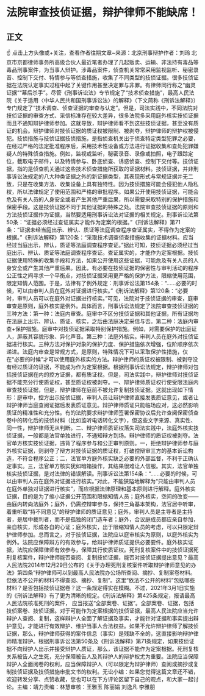 # 法院审查技侦证据，辩护律师不能缺席！
## 正文
☝ 点击上方头像或+关注，查看作者往期文章~来源：北京刑事辩护作者：刘玲 北京市京都律师事务所高级合伙人最近笔者办理了几起贩卖、运输、非法持有毒品等毒品刑事案件，为当事人辩护。涉毒品案件，侦查机关常常采用监视监听、秘密录音、控制下交付、特情参与等侦查措施，收集了不同类型的技侦证据。很多技侦证据在法院认定事实过程中起了关键作用甚至决定罪与非罪。有律师同行称之“幽灵证据”“幕后杀手”。尽管《刑事诉讼法》专节规定了“技术侦查措施”，最高人民法院《关于适用〈中华人民共和国刑事诉讼法〉的解释》（下文简称《刑诉法解释》）专门规定了“技术调查、侦查证据的审查与认定”。但是，司法实践中，不同法院对技侦证据的审查方式、采信标准存在较大差异，很多法院多采用庭外核实技侦证据而且不通知辩护律师参加。这就导致，辩护律师看不到这些技侦证据，甚至没有质证的机会。辩护律师对技侦证据的质证权被限制、被剥夺，辩护律师的辩护权被侵犯。技侦措施与技侦证据技侦措施，是指侦查机关出于侦查特定类型犯罪之必要，在经过严格的法定批准程序后，采用技术性设备或方法进行证据收集和查处犯罪嫌疑人的特殊侦查措施。例如，监视或监听，秘密录音、录像或拍照，电子跟踪定位，截取电子邮件，以及特情参与、卧底侦查、诱惑侦查、控制下交付等。技侦证据，指的是侦查机关通过这些技术侦查措施所获取的证据材料。技侦证据，并非刑事诉讼法规定的八大种类证据之外的新证据类型，其表现形式与常规证据并无二致，只是在收集方法、收集设备上具有独特性。因为技侦措施可能会侵犯他人隐私权，所以法律规定了使用范围和严格的审批程序。如果公开使用技侦证据，可能会危及有关人员的人身安全或者产生其他严重后果，所以需要采取特别的保护措施和保密手段。这是技侦证据不同于其他证据的特殊之处。法院审查技侦证据的原则和方法技侦证据作为证据，当然要适用刑事诉讼法对证据的相关规定。刑事诉讼法第50条：“证据必须经过查证属实才能作为定案的根据。”《刑诉法解释》第71条：“证据未经当庭出示、辨认、质证等法庭调查程序查证属实，不得作为定案的根据。”《刑诉法解释》第120条：“采取技术调查侦查措施收集的证据材料。应当经过当庭出示，辨认，质证等法庭调查程序查证。”据此可知，技侦证据必须经过当庭出示、辨认、质证等法庭调查程序查证。查证属实的，才能作为定案根据。技侦证据使用特殊的收集手段和方法，如果公开使用这些证据，可能危及有关人员的人身安全或产生其他严重后果。因此，有必要在技侦证据的保密性与审判活动的程序公正性之间寻求一个平衡点，对技侦证据采用更严格的保护方法，限缩使用范围，限定知情人范围。于是，法律有了例外规定：刑事诉讼法第154条：“……必要的时候，可以由审判人员在庭外对证据进行核实。”《刑诉法解释》第120条：“必要时，审判人员可以在庭外对证据进行核实。”可见，法院对于技侦证据的审查，庭审审查是原则，庭外核实是例外。具体而言，刑事诉讼法规定了法院审查技侦证据的三种方法：第一种：法庭内审查。庭审中不区分技侦证据和其他证据，所有证据均在法庭上出示、辨认、质证、核实，之后由法庭决定采信与否。第二种：法庭内审查+保护措施。庭审中对技侦证据采取特别保护措施。例如，对需要保护的出庭证人，屏蔽其容貌形象、异化声音。第三种：法庭外核实。审判人员在庭外对技侦证据进行核实。三种方法对保护对象的保护力度、保护措施依次增强，位阶顺序依次递进。法庭内审查是常规方式，是原则，特殊情况下可以采取保护性措施，仅在“必要的时候”才可以使用庭外核实的方法。辩护律师的质证权被限制、被剥夺没有经过质证的证据，不能成为作为定案根据。根据刑事诉讼法规定，辩护律师对包括技侦证据在内的控方证据，都有质证权。但是，司法实践中，辩护律师对技侦证据不能充分行使质证权，甚至质证权被剥夺。一、辩护律师质证权行使受限法庭内审查技侦证据，但是，辩护律师在庭前不被允许复制技侦证据。这就出现如下情形：庭审中，控方出示技侦证据，审判人员让辩护律师直接发表质证意见，或者让辩护律师当庭查阅证据后发表质证意见。辩护律师质证只能临场应对，这必然影响质证的精准性和充分性。有的法院要求辩护律师签署保密协议后允许查阅保密侦查卷中的转化后的技侦材料（比如监听电话转化文字），但这些文字来源、真实性、同一性，辩护律师无从判断。二、辩护律师质证权落失司法实践中，法庭外核实技侦证据，一般都是法官单独进行，不通知辩方到场。辩护律师的质证权被剥夺。法官单方核实技侦证据，违背了程序参与和公正审判原则。一，拒绝辩护律师参与庭外核实证据，则剥夺了辩方对技侦证据的质证权，打破控辩审三方的基本诉讼构造，不符合程序公正；二，法官单方庭外核实缺乏必要的外部监督，不利于正确认定事实。三，法官单方核实犹如暗箱操作，其结果很难让人信服。其实，法官单独核实技侦证据，是对法律的错误解读。刑事诉讼法第154条：“……必要的时候，可以由审判人员在庭外对证据进行核实。”对此，不能狭隘地解释为“只能由审判人员在庭外单独对证据进行核实”，而应根据法律原理和基本原则进行解释。庭外核实证据，目的是为了缩小证据公开范围和限缩知情人员；庭外核实，空间的改变——由庭内转向法庭外；庭外，仍需控辩审参与，保持三角基本架构，法官居中听审，着重听取“持不同意见”的辩护律师的质证意见；庭外，审判人员是主导者是主持者，是居中裁判者，而不是孤独的闭门造车者；庭外，合议庭成员都应亲自参加，亲自核实，形成各自的心证；庭外核实，出于限缩知情人员的考虑，可以只限定辩护律师参加。总而言之，对于技侦证据，法院应以庭审核实为原则，以庭外核实为例外。法院应保障辩方的有效参与，给辩护律师质证提供必要要件。庭外核实证据，法院应保障律师有效参与，保障其行使质证权。死刑复核案件中的技侦证据死刑复核案件，辩护律师能否查阅、复制技侦证据，能否对技侦证据提出意见？最高人民法院2014年12月29日公布的《关于办理死刑复核案件听取辩护律师意见的办法》第四条“辩护律师可以到最高人民法院办公场所查阅、摘抄、复制案卷材料。但依法不公开的材料不得查阅、摘抄、复制”。这里“依法不公开的材料”包括哪些材料？是否包括技侦证据卷？这一条规定得实在模糊。不过，2021年3月1日实施的《刑诉法解释》有了更为清晰的规定。《刑诉法解释》第425条规定，报请最高人民法院核准死刑的案件， 应当报送“全部案卷、证据”。全部案卷、证据，包括技侦案卷、技侦证据。对于可能作为定案根据的技侦证据，最高人民法院应当允许辩护人查阅、复制，这样辩护人全面了解证据及事实，才能针对证据和事实提出辩护意见，才能进行有效辩护、维护当事人合法权益。如果不允许辩护律师了解技侦证据，那么，辩护律师获得的案件信息（事实）是残缺不全的，这直接影响辩护律师精准辩护。根据刑事诉讼法第50条及《刑诉法解释》第71条规定，如果技侦证据不向辩护人出示并接受辩护人质证，那么，该证据不能作为定案根据。死刑复核关系被告人之生死，充分保障被告人及其辩护人的辩护权尤为重要。法院应当保障辩护人全面阅卷的权利，应当保障辩护人（可以限定为辩护律师）查阅或摘抄或复制技侦证据及技侦措施审批文书的权利。无讼小编：如果您觉得这篇文章还不错，欢迎转发分享、点赞收藏，您也可以在下方评论区留下自己的观点，和大家一起讨论。主编：靖力责编：林慧审核：王雅玉 陈丽娟 刘逸凡 李雅朋